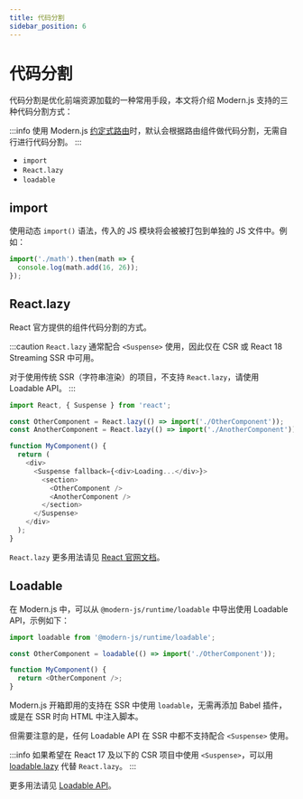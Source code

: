 ```yaml
---
title: 代码分割
sidebar_position: 6
---
```

# 代码分割

代码分割是优化前端资源加载的一种常用手段，本文将介绍 Modern.js 支持的三种代码分割方式：

:::info
使用 Modern.js [约定式路由](/guides/basic-features/routes#约定式路由)时，默认会根据路由组件做代码分割，无需自行进行代码分割。
:::

- `import`
- `React.lazy`
- `loadable`

## import

使用动态 `import()` 语法，传入的 JS 模块将会被被打包到单独的 JS 文件中。例如：

```ts
import('./math').then(math => {
  console.log(math.add(16, 26));
});
```

## React.lazy

React 官方提供的组件代码分割的方式。

:::caution
`React.lazy` 通常配合 `<Suspense>` 使用，因此仅在 CSR 或 React 18 Streaming SSR 中可用。

对于使用传统 SSR（字符串渲染）的项目，不支持 `React.lazy`，请使用 Loadable API。
:::

```ts
import React, { Suspense } from 'react';

const OtherComponent = React.lazy(() => import('./OtherComponent'));
const AnotherComponent = React.lazy(() => import('./AnotherComponent'));

function MyComponent() {
  return (
    <div>
      <Suspense fallback={<div>Loading...</div>}>
        <section>
          <OtherComponent />
          <AnotherComponent />
        </section>
      </Suspense>
    </div>
  );
}
```

`React.lazy` 更多用法请见 [React 官网文档](https://zh-hans.reactjs.org/docs/code-splitting.html#reactlazy)。

## Loadable

在 Modern.js 中，可以从 `@modern-js/runtime/loadable` 中导出使用 Loadable API，示例如下：

```ts
import loadable from '@modern-js/runtime/loadable';

const OtherComponent = loadable(() => import('./OtherComponent'));

function MyComponent() {
  return <OtherComponent />;
}
```

Modern.js 开箱即用的支持在 SSR 中使用 `loadable`，无需再添加 Babel 插件，或是在 SSR 时向 HTML 中注入脚本。

但需要注意的是，任何 Loadable API 在 SSR 中都不支持配合 `<Suspense>` 使用。

:::info
如果希望在 React 17 及以下的 CSR 项目中使用 `<Suspense>`，可以用 [loadable.lazy](https://loadable-components.com/docs/suspense/) 代替 `React.lazy`。
:::

更多用法请见 [Loadable API](/apis/app/runtime/utility/loadable)。
